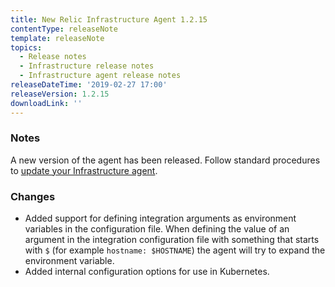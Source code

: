 ```yaml
---
title: New Relic Infrastructure Agent 1.2.15
contentType: releaseNote
template: releaseNote
topics:
  - Release notes
  - Infrastructure release notes
  - Infrastructure agent release notes
releaseDateTime: '2019-02-27 17:00'
releaseVersion: 1.2.15
downloadLink: ''
---
```


### Notes

A new version of the agent has been released. Follow standard procedures to [update your Infrastructure agent](/docs/infrastructure/new-relic-infrastructure/installation/update-infrastructure-agent).

### Changes

* Added support for defining integration arguments as environment variables in the configuration file. When defining the value of an argument in the integration configuration file with something that starts with `$` (for example `hostname: $HOSTNAME`) the agent will try to expand the environment variable.
* Added internal configuration options for use in Kubernetes.
